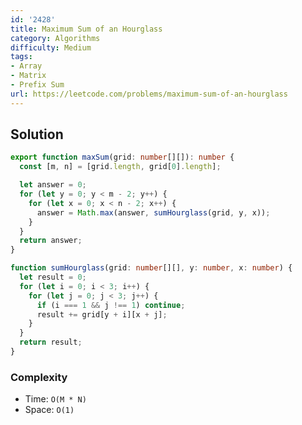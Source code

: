 ```yaml
---
id: '2428'
title: Maximum Sum of an Hourglass
category: Algorithms
difficulty: Medium
tags:
- Array
- Matrix
- Prefix Sum
url: https://leetcode.com/problems/maximum-sum-of-an-hourglass
---
```


## Solution

```typescript filename="solution.ts" copy
export function maxSum(grid: number[][]): number {
  const [m, n] = [grid.length, grid[0].length];

  let answer = 0;
  for (let y = 0; y < m - 2; y++) {
    for (let x = 0; x < n - 2; x++) {
      answer = Math.max(answer, sumHourglass(grid, y, x));
    }
  }
  return answer;
}

function sumHourglass(grid: number[][], y: number, x: number) {
  let result = 0;
  for (let i = 0; i < 3; i++) {
    for (let j = 0; j < 3; j++) {
      if (i === 1 && j !== 1) continue;
      result += grid[y + i][x + j];
    }
  }
  return result;
}
```

### Complexity

- Time: `O(M * N)`
- Space: `O(1)`

